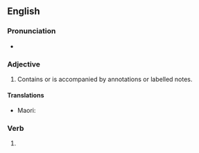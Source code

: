 ==English==

===Pronunciation===
* {{audio|en|en-us-annotated.ogg|Audio (Mid-Atlantic)}}

===Adjective===
{{en-adj}}

# Contains or is accompanied by annotations or labelled notes.
#: {{ant|en|unannotated}}

====Translations====
{{trans-top|accompanied by attached notes}}
* Maori: {{t|mi|whaitapanga}}
{{trans-mid}}
{{trans-bottom}}

===Verb===
{{head|en|verb form}}

# {{en-past of|annotate}}